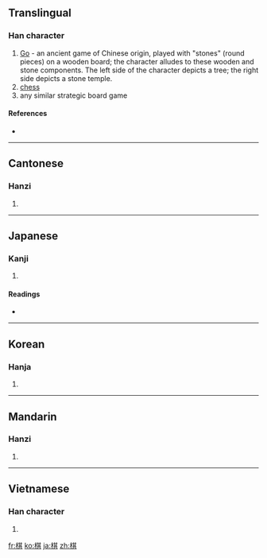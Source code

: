 ==Translingual==

===Han character===
{{Han char|rn=75|rad=木|as=08|sn=12|four=4498<sub>1</sub>|canj=木廿一金 (DTMC)|ids=⿰[[木]][[其]]}}

#[[Go]] - an ancient game of Chinese origin, played with "stones" (round pieces) on a wooden board; the character alludes to these wooden and stone components. The left side of the character depicts a tree; the right side depicts a stone temple.
#[[chess]]
# any similar strategic board game

====References====
* {{Han ref|kx=0532.030|dkj=14922|dj=0920.110|hdz=21224.040|uh=68CB|ud=26827|bh=B4D1|bd=46289}}

----

==Cantonese==

===Hanzi===
{{yue-hanzi|jyut=|y=kei4}}

# {{defn|Cantonese|sort=木08}}

----

==Japanese==

===Kanji===
{{ja-kanji|grade=c|rs=木08}}

# {{defn|Japanese}}

====Readings====
* {{ja-readings|on=[[き]] (ki), [[ぎ]] (gi)|kun=[[ご]] (go)}}

----

==Korean==

===Hanja===
{{ko-hanja|hangeul=기|eumhun=|rv=gi|mr=ki|y=ki}}

# {{defn|Korean|sort=木08}}

----

==Mandarin==

===Hanzi===
{{cmn-hanzi|pin=[[qí]] ([[qi2]])|wg=ch'i<sup>2</sup>}}

# {{defn|Mandarin|sort=木08}}

----

==Vietnamese==

===Han character===
{{vi-hantu|[[kỳ]], [[cời]], [[cờ]], [[cơi]], [[kè]], [[kì]]|rs=木08}}

# {{defn|Vietnamese|sort=木08}}

[[fr:棋]]
[[ko:棋]]
[[ja:棋]]
[[zh:棋]]
